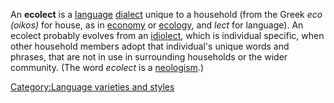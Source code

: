 An '''ecolect''' is a [[language]] [[dialect]] unique to a household (from the Greek ''eco (oikos)'' for house, as in [[economy]] or [[ecology]], and ''lect'' for language).  An ecolect probably evolves from an [[idiolect]], which is individual specific, when other household members adopt that individual's unique words and phrases, that are not in use in surrounding households or the wider community.  (The word ''ecolect'' is a [[neologism]].)

{{ling-stub}}

[[Category:Language varieties and styles]]
